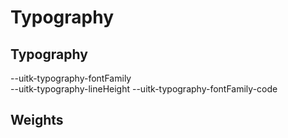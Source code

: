 
<Meta title="Documentation/Styles and Theming/Foundations/Typography" />

# Typography

## Typography

<Canvas>
  <Story name="Typography">
    <TextBlock
      lineHeight="--uitk-text-lineHeight"
      fontFamily="--uitk-typography-fontFamily"
    />
    <DocGrid textExample={true}>
      <BlankBlockCell />
      <BlankBlockCode>--uitk-typography-fontFamily</BlankBlockCode>
    </DocGrid>
    <div style={{ padding: "20px" }} />
    <TextBlock
      lineHeight="--uitk-text-lineHeight"
      fontFamily="--uitk-typography-fontFamily-code"
    />
    <DocGrid textExample={true}>
      <BlankBlockCell />
      <BlankBlockCode>--uitk-typography-lineHeight</BlankBlockCode>
      <BlankBlockCode>--uitk-typography-fontFamily-code</BlankBlockCode>
    </DocGrid>
  </Story>
</Canvas>

## Weights

<Canvas>
  <Story name="Weights">
    <DocGrid>
      <FontWeightBlock fontWeight="--uitk-typography-fontWeight-light" />
      <FontWeightBlock fontWeight="--uitk-typography-fontWeight-regular" />
      <FontWeightBlock fontWeight="--uitk-typography-fontWeight-medium" />
      <FontWeightBlock fontWeight="--uitk-typography-fontWeight-semiBold" />
      <FontWeightBlock fontWeight="--uitk-typography-fontWeight-bold" />
      <FontWeightBlock fontWeight="--uitk-typography-fontWeight-extraBold" />
    </DocGrid>
  </Story>
</Canvas>
